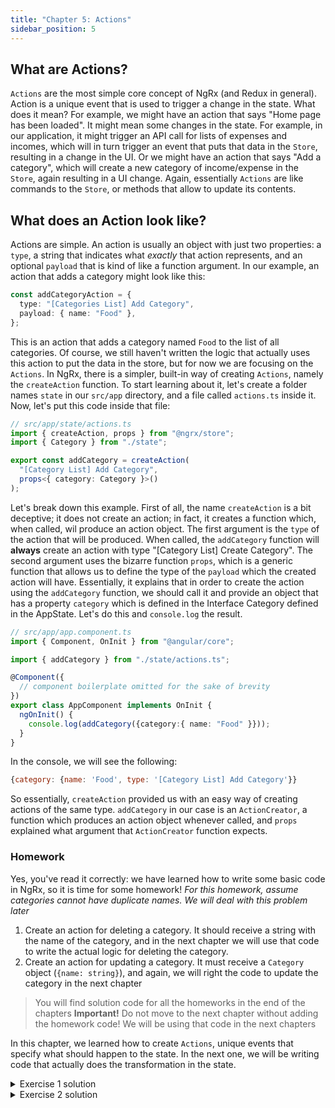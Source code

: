 ```yaml
---
title: "Chapter 5: Actions"
sidebar_position: 5
---
```



## What are Actions?

`Actions` are the most simple core concept of NgRx (and Redux in general). Action is a unique event that is used to trigger a change in the state. What does it mean? For example, we might have an action that says "Home page has been loaded". It might mean some changes in the state. For example, in our application, it might trigger an API call for lists of expenses and incomes, which will in turn trigger an event that puts that data in the `Store`, resulting in a change in the UI. Or we might have an action that says "Add a category", which will create a new category of income/expense in the `Store`, again resulting in a UI change. Again, essentially `Actions` are like commands to the `Store`, or methods that allow to update its contents.

## What does an Action look like?

Actions are simple. An action is usually an object with just two properties: a `type`, a string that indicates what _exactly_ that action represents, and an optional `payload` that is kind of like a function argument. In our example, an action that adds a category might look like this:

```ts
const addCategoryAction = {
  type: "[Categories List] Add Category",
  payload: { name: "Food" },
};
```

This is an action that adds a category named `Food` to the list of all categories. Of course, we still haven't written the logic that actually uses this action to put the data in the store, but for now we are focusing on the `Actions`. In NgRx, there is a simpler, built-in way of creating `Actions`, namely the `createAction` function. To start learning about it, let's create a folder names `state` in our `src/app` directory, and a file called `actions.ts` inside it. Now, let's put this code inside that file:

```ts
// src/app/state/actions.ts
import { createAction, props } from "@ngrx/store";
import { Category } from "./state";

export const addCategory = createAction(
  "[Category List] Add Category",
  props<{ category: Category }>()
);
```

Let's break down this example. First of all, the name `createAction` is a bit deceptive; it does not create an action; in fact, it creates a function which, when called, wil produce an action object. The first argument is the `type` of the action that will be produced. When called, the `addCategory` function will **always** create an action with type "[Category List] Create Category". The second argument uses the bizarre function `props`, which is a generic function that allows us to define the type of the `payload` which the created action will have. Essentially, it explains that in order to create the action using the `addCategory` function, we should call it and provide an object that has a property `category` which is defined in the Interface Category defined in the AppState. Let's do this and `console.log` the result.

```ts
// src/app/app.component.ts
import { Component, OnInit } from "@angular/core";

import { addCategory } from "./state/actions.ts";

@Component({
  // component boilerplate omitted for the sake of brevity
})
export class AppComponent implements OnInit {
  ngOnInit() {
    console.log(addCategory({category:{ name: "Food" }}));
  }
}
```

In the console, we will see the following:

```js
{category: {name: 'Food', type: '[Category List] Add Category'}}
```

So essentially, `createAction` provided us with an easy way of creating actions of the same type. `addCategory` in our case is an `ActionCreator`, a function which produces an action object whenever called, and `props` explained what argument that `ActionCreator` function expects.

### Homework

Yes, you've read it correctly: we have learned how to write some basic code in NgRx, so it is time for some homework!
_For this homework, assume categories cannot have duplicate names. We will deal with this problem later_

1. Create an action for deleting a category. It should receive a string with the name of the category, and in the next chapter we will use that code to write the actual logic for deleting the category.
2. Create an action for updating a category. It must receive a `Category` object (`{name: string}`), and again, we will right the code to update the category in the next chapter

> You will find solution code for all the homeworks in the end of the chapters
> **Important!** Do not move to the next chapter without adding the homework code! We will be using that code in the next chapters

In this chapter, we learned how to create `Actions`, unique events that specify what should happen to the state. In the next one, we will be writing code that actually does the transformation in the state.

<details>
  <summary>Exercise 1 solution</summary>

  <CodeBlock title="actions.ts" className="language-ts">
    {Exercise1Actions}
  </CodeBlock>
</details>

<details>
  <summary>Exercise 2 solution</summary>
  <CodeBlock title="actions.ts" className="language-ts">
    {Exercise2Actions}
  </CodeBlock>
</details>
